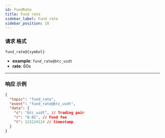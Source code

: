 ```yaml
---
id: FundRate
title: Fund rate
sidebar_label: Fund rate
sidebar_position: 18
---
```


### 请求 格式

```
fund_rate@{symbol}
```

- **example**: `fund_rate@btc_usdt`
- **rate**: 60s

---

### 响应 示例

```json title="响应"
{
  "topic": "fund_rate",
  "event": "fund_rate@btc_usdt",
  "data": {
    "s": "btc_usdt", // Trading pair
    "r": "0.01", // Fund fee
    "t": 123124124 // timestamp
  }
}
```
